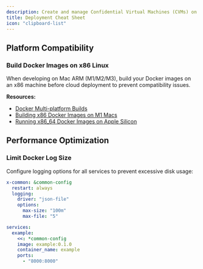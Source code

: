 ```yaml
---
description: Create and manage Confidential Virtual Machines (CVMs) on Phala Cloud.
title: Deployment Cheat Sheet
icon: "clipboard-list"
---
```



## Platform Compatibility

### Build Docker Images on x86 Linux

When developing on Mac ARM (M1/M2/M3), build your Docker images on an x86 machine before cloud deployment to prevent compatibility issues.

**Resources:**

* [Docker Multi-platform Builds](https://docs.docker.com/build/building/multi-platform/)
* [Building x86 Docker Images on M1 Macs](https://blog.jaimyn.dev/how-to-build-multi-architecture-docker-images-on-an-m1-mac/)
* [Running x86\_64 Docker Images on Apple Silicon](https://nesin.io/blog/x86-x86-amd64-docker-mac)

## Performance Optimization

### Limit Docker Log Size

Configure logging options for all services to prevent excessive disk usage:

```yaml
x-common: &common-config
  restart: always
  logging:
    driver: "json-file"
    options:
      max-size: "100m"
      max-file: "5"

services:
  example:
    <<: *common-config
    image: example:0.1.0
    container_name: example
    ports:
      - "8000:8000"
```
